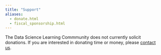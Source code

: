 ```yaml
---
title: "Support"
aliases:
  - donate.html
  - fiscal_sponsorship.html
---
```


The Data Science Learning Commmunity does not currently solicit donations. 
If you are interested in donating time or money, please [contact us](mailto:jon@DSLC.io).
